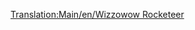 [[Translation:Main/en/Wizzowow Rocketeer]]{{Template:Поезда/Ru
|Image=[[File:en/Wizzowowrocketeer.png]]
|Name=Wizzowow Rocketeer
|Cost=£ 82031 (4101550 р.)
|Speed=482 км/ч (300 миль/ч)
|Weight=120 т
|Power=10000 л.с. (7457 кВт)
|Annual=£ 3515 (175750 р.)
|Designed=2022
|Lifespan=20
|Capacity=нет
|Description=Единственный маглев в игрушечном климате. 
|Real-life=Вымышленный
}}